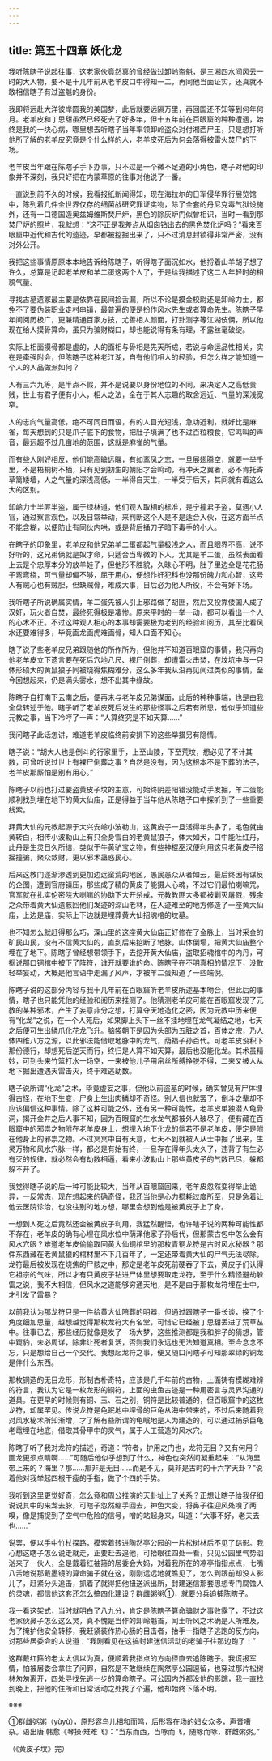 ```yaml
---
---
---
```

title: 第五十四章 妖化龙
---




我听陈瞎子说起往事，这老家伙竟然真的曾经做过卸岭盗魁，是三湘四水间风云一时的大人物，要不是十几年前从老羊皮口中得知一二，再同他当面证实，还真就不敢相信瞎子有过盗魁的身份。

我即将远赴大洋彼岸圆我的美国梦，此后就要远隔万里，再回国还不知等到何年何月。老羊皮和丁思甜虽然已经死去了好多年，但十五年前在百眼窟的种种遭遇，始终是我的一块心病，哪里想去听瞎子当年率领卸岭盗众对付湘西尸王，只是想打听他所了解的老羊皮究竟是个什么样的人，老羊皮死后为何会落得被雷火焚尸的下场。

老羊皮当年跟在陈瞎子手下办事，只不过是一个微不足道的小角色，瞎子对他的印象并不深刻，我只好把在内蒙草原的往事对他说了一番。

一直说到前不久的时候，我看报纸新闻得知，现在海拉尔的日军侵华罪行展览馆中，陈列着几件全世界仅存的细菌战研究罪证实物，除了全套的丹尼克毒气狱设施外，还有一口德国造奥兹姆维斯焚尸炉，黑色的除灰炉门似曾相识，当时一看到那焚尸炉的照片，我就想：“这不正是我差点从烟囱钻出去的黑色焚化炉吗？”看来百眼窟中近代和古代的遗迹，早都被挖掘出来了，只不过消息封锁得非常严密，没有对外公开。

我把这些事情原原本本地告诉给陈瞎子，听得瞎子面沉如水，他捋着山羊胡子想了许久，总算是记起老羊皮和羊二蛋这两个人了，于是给我描述了这二人年轻时的相貌气量。

寻找古墓遗冢最主要是依靠在民间捡舌漏，所以不论是摸金校尉还是卸岭力士，都免不了要伪装职业走村串镇，最普遍的便是扮作风水先生或者算命先生。陈瞎子早年间阅历极广，更兼精通百家方技，尤善相人颜面，打卦测字等江湖伎俩，所以他现在给人摸骨算命，虽只为骗财糊口，却也能说得有条有理，不露丝毫破绽。

实际上相面摸骨都是虚的，人的面相与骨相是先天所成，若说与命运品性相关，实在是牵强附会，但陈瞎子这种老江湖，自有他们相人的经验，但怎么样才能知道一个人的人品做派如何？

人有三六九等，是半点不假，并不是说要以身份地位的不同，来决定人之高低贵贱，世上有君子便有小人，相人之法，全在于其人志趣的取舍远近、气量的深浅宽窄。

人的志向气量高低，绝不可同日而语，有的人目光短浅，急功近利，就好比是麻雀，每天想到的只是爪子底下的食物，把肚子填满了也不过百粒粮食，它鸣叫的声音，最远超不过几亩地的范围，这就是麻雀的气量。

而有些人刚好相反，他们能高瞻远瞩，有如鸾凤之志，一旦展翅腾空，就要一举千里，不是梧桐树不栖，只有见到初生的朝阳才会鸣动，有冲天之翼者，必不肯托寄草篱矮墙，人之气量的深浅高低，一半得自天生，一半受于后天，其间就有着这么大的区别。

卸岭力士半匪半盗，属于绿林道，他们观人取相的标准，是宁撞君子盗，莫遇小人官，通过察言观色，以及日常举动，来判断这个人是不是适合入伙，在这方面半点不能含糊，以便防止有同伙内哄，或是背后捅刀子暗下毒手的小人。

在瞎子的印象里，老羊皮和他兄弟羊二蛋都起气量极浅之人，而且眼界不高，说不好听的，这兄弟俩就是奴才命，只适合当卑微的下人，尤其是羊二蛋，虽然表面看上去是个忠厚本分的放羊娃子，但他形不胜貌，久昧心不明，肚子里边全是花花肠子弯弯绕，可气量却偏不够，屈于用心，便想作奸犯科也没那份魄力和心智，这号人有贼心也有贼胆，但缺贼骨，难成大事，日后必为他人所役，不会有好下场。

我听瞎子所说确属实情，羊二蛋先被人引上邪路做了胡匪，然后又投靠倭国人成了汉奸，玩火者自焚，最终死得极是凄惨。原来平时的一举一动，都可以看出一个人的心术不正。不过这种观人相心的本事却需要极为老到的经验和阅历，其至比看风水还要难得多，毕竟画龙画虎难画骨，知人口面不知心。

瞎子说了些老羊皮兄弟跟随他的所作所为，但他并不知道百眼窟的事情，我只再向他老羊皮立下遗言要在死后穴地八尺、裸尸倒葬，却遭雷火击焚，在坟坑中与一只体形硕大的黄鼠狼子同被烧得焦糊难分，这么多年我从没再见闻过类似的事情，至今回想起来，仍是满头雾水，想不出其中缘故。

陈瞎子自打南下云南之后，便再未与老羊皮兄弟谋面，此后的种种事端，也是由我全盘转述于他。瞎子听了老羊皮死后发生的那些怪事之后若有所思，他似乎知道些元教之事，当下冷哼了一声：“人算终究是不如天算……”

我问瞎子此话怎讲，难道老羊皮临终前安排下的这些举措另有隐情。

瞎子说：“胡大人也是倒斗的行家里手，上至山陵，下至荒坟，想必见了不计其数，可曾听说过世上有裸尸倒葬之事？自然是没有，因为这根本不是下葬的法子，老羊皮那厮怕是别有用心。”

陈瞎子以前也打过要盗黄皮子坟的主意，可始终阴差阳错没能动手发掘，羊二蛋能顺利找到埋在地下的黄大仙庙，正是得益于当年他从陈瞎子口中探听到了一些重要线索。

拜黄大仙的元教起源于大兴安岭小波勒山，这黄皮子一旦活得年头多了，毛色就由黄转白，相传小波勒山上有只全身雪白的老黄鼠狼子，体大如犬，口中能吐红丹，此丹是生灵日久所结，类似于牛黄驴宝之物，有些神棍巫汉便利用这只老黄皮子招摇撞骗，聚众敛财，更以邪术蛊惑民心。

后来这教门逐渐渗透到更加边远蛮荒的地区，愚民愚众从者如云，最后终因有谋反的企图，遭到官府镇压，那些成了精的黄皮子能摄人心魂，不过它们最怕喇嘛咒，官军就在扎实伦密院大喇嘛的协助下大开杀戒，元教教匪大多都被剿灭屠戮，残余之众带着黄大仙遗骸回他们发迹的深山老林，在人迹难至的地方修造了一座黄大仙庙，上边是庙，实际上下边就是埋葬黄大仙招魂棺的坟墓。

也不知怎么就赶得那么巧，深山里的这座黄大仙庙正好修在了金脉上，当时采金的矿民山民，没有不信黄大仙的，直到后来挖断了地脉，山体倒塌，把黄大仙庙整个埋在了地下。陈瞎子曾经想带领手下，去挖开黄大仙庙，盗取招魂棺中的内丹，可据说那口铜棺中被下了阵符，谁开就要谁的命。陈瞎子在不明真相的情况下，没敢轻举妄动，大概是他言语中走漏了风声，才被羊二蛋知道了一些端倪。

陈瞎子说的这部分内容与我十几年前在百眼窟听老羊皮所述基本吻合，但此后的事情，瞎子也只能凭他的经验和阅历来推测了。他猜测老羊皮可能在百眼窟发现了元教的某种邪术，产生了妄意非分之想，打算夺天地造化之密，因为元教中历来便有“化龙”之说，在一个人死后，如果脚上头下一丝不挂地埋在龙气凝结之地，七天之后便可生出鳞爪化花龙飞升。脑袋朝下是因为头部为五脏之首，百体之宗，乃人体四维八方之源，以此邪法能借取地脉中的龙气，荫福子孙百代。可老羊皮没积下那份德行，却想死后逆天而行，终归是人算不如天算，最后也没能化龙。其术虽精妙，可到头来竹篮打水一场空，一来被他儿子用帛丝所缚挣脱不得，二来又被人从地下掘出遭遇天雷击灭，终于难逃劫数。

瞎子说所谓“化龙”之术，毕竟虚妄之事，但他以前盗墓的时候，确实曾见有尸体埋得古怪，在地下生变，尸身上生出肉鳞却不奇怪。别人信也就罢了，倒斗之辈却不应该偏信这种事情。除了这种可能之外，还有另一种可能性，老羊皮单独潜人龟骨洞，揭开金井之后人事不知，因为百眼窟的生水龙气都被外人破尽了，便有藏在百眼窟中的邪祟之物附在老羊皮身上，想埋入地下化龙的倘若不是老羊皮，便定是附在他身上的邪祟之物。不过冥冥中自有天意，七天不到就被人从士中掘了出来，生灵万物和风水穴脉一样，都必是有始有终，一旦存在得年头太久了，违背了有生必有灭的规律，就必然会有劫数相逼，看来小波勒山上那些黄皮子的气数已尽，躲都躲不开了。

我觉得瞎子说的后一种可能比较大，当年从百眼窟回来，老羊皮忽然变得举止诡异，一反常态，现在想起来的确奇怪，我还当他是心力损耗过度所至，只是急着让他去医院诊治，也没往别的地方想，哪里会想到他是被黄皮子上了身。

一想到人死之后竟然还会被黄皮子利用，我猛然醒悟，也许瞎子说的两种可能性都不存在，老羊皮的确有心埋在风水位中荫泽他家子孙后代，但那蒙古包中怎么会有风水穴眼？难道老羊皮偷偷取回黄大仙铜棺里的那枚青铜龙符是古时风水秘器？那件东西藏在老黄鼠狼的棺材里不下几百年了，一定还带着黄大仙的尸气无法尽除，龙符最后被发现在烧焦的尸骸之中，那定是老羊皮死前硬吞了下去，黄皮子们认得它祖宗的气味，所以才有只黄皮子钻进尸体里想要取走龙符，至于什么精怪避劫躲雷之说，我不大相信，但风水之道能够穷通天地，是不是由于那枚龙符埋在士中，才引发了雷暴？

以前我认为那龙符只是一件给黄大仙陪葬的明器，但通过跟瞎子一番长谈，换了个角度细加思量，越想越觉得那枚龙符大有名堂，可惜它已经被丁思甜丢进了荒草丛中。往事已去，那些经历就像是发了一场大梦，这些推测都是我和胖子的猜想，管中窥豹，未必周详，除非让死者复活，否则我们永远也无法知道真相。至今念念不忘，只是想给自己一个交代。我想起龙符之事，便又随口问瞎子可知那翠绿的铜龙是件什么东西。

那枚铜造的无目龙形，形制古朴奇特，应该是几千年前的古物，上面铸有模糊难辨的符言，我认为它是一枚龙形的铜符，上面的虫鱼古迹是一种用密言与灵界沟通的道具。在更早的时候则有铜、玉、石之别，铜符是比较普通的，但百眼窟中的这枚龙符，却属罕见。传说龙符是龟眠地中埋骨的巨龟从海中带来的，不过后来随着我对风水秘术所知渐增，才了解有些所谓的龟眠地是人为建造的，可以通过捕杀巨龟老鼋埋在地底，借取其骨甲中的灵气，属于人工营造的风水穴。

陈瞎子听了我对龙符的描述，奇道：“符者，护用之门也，龙符无目？又有何用？画龙更须点睛啊……”可随后他似乎想到了什么，神色也突然间凝重起来：“从海里带上来的？海里？那……那非是无目……而是不见，莫非是古时的十六字天卦？”说着他对我举起四根干瘦的手指，做了个四的手势。

我听到这里更觉好奇，怎么竟和周公推演的天卦址上了关系？正想让瞎子给我仔细说说其中的来龙去脉，可瞎子忽然缩手回去，神色大变，将鼻子往迎风处嗅了两嗅，像是捕捉到了空气中危险的信号，噌的站起身来，叫道：“大事不好，老夫去也……”

说罢，便以手中竹杖探路，摸索着转进陶然亭公园的一片松树林后不见了踪影。我心想这瞎子怎么说走就走，正要赶去追他，可抬眼往四处一看，只见公园里气势汹汹来了一伙人，全是戴着红袖箍的居委会大妈，对着我所在的凉亭指指点点，七嘴八舌地说那戴墨镜的算命骗子就在这，刚刚远远地就瞧见了，怎么到跟前却没人影儿了，赶紧分头追击，抓着了就得把他扭送派出所，封建迷信那套思想专门腐蚀人的灵魂，都信他这套还怎么搞四化建设？群雌粥粥①，就要分兵追捕陈瞎子。

我一看这架式，当时就明白了八九分，肯定是陈瞎子算命骗财之事败露了，不过这老家伙鼻子怎么这么灵，真不愧是当作的卸岭魁首，闻土听风之术确是人所难及，为了掩护他安全转移，我赶紧装作热心肠的目击者，抬手一指瞎子逃跑的反方向，对那些居委会的人说道：“我刚看见在这搞封建迷信活动的老骗子往那边跑了！”

这群戴红箍的老太太信以为真，便顺着我指点的方向径直去追陈瞎子。我谎报军情，怕被居委会拿住了问罪，自然是不敢继续在陶然亭公园逗留，也穿过那片松树林匆匆离开，四处寻找先逃一步的算命瞎子。可公园内外都没他的影踪，我一直找到晚上，把他的住所和日常活动之处找了个遍，他却始终下落不明。

※※※

①群雌粥粥（yùyù），原形容鸟儿相和而鸣，后形容在场的妇女众多，声音嘈杂。语出唐·韩愈《琴操·雉难飞》：“当东而西，当啄而飞，随啄而啄，群雌粥粥。”

（《黄皮子坟》完）